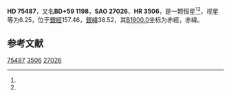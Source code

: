 {{Starbox begin
| name = HD 75487
}}
{{Starbox observe
| epoch = [[J2000.0|J2000.0]]
| constell = {{星座名待查}}<ref name=SIMBAD>{{cite web
 | url=http://simbad.u-strasbg.fr/simbad/sim-id?Ident=HR+3506
 | title =Pulsating variable Star
 | publisher=Centre de Données astronomiques de Strasbourg
 | work=SIMBAD
 | accessdate=2012-07-13}}</ref><ref name=DATA>{{cite web
 | url=http://vizier.u-strasbg.fr/viz-bin/VizieR-5?-out.add=.&-source=5050&-corr=PK=HR&-out.max=9999&HR=3506
 | title=VizieR Detailed Page
 | accessdate=2012-07-13
 | archive-date=2016-03-05
 | archive-url=https://web.archive.org/web/20160305193723/http://vizier.u-strasbg.fr/viz-bin/VizieR-5?-out.add=.&-source=5050&-corr=PK=HR&-out.max=9999&HR=3506
 | dead-url=no
 }}</ref>
| 星官 = 
| ra = {{RA|8|53|5.9}}<ref name=SIMBAD /><ref name=DATA />
| dec = {{DEC|+59|3|22}}<ref name=SIMBAD /><ref name=DATA />
| appmag_v = 6.25<ref name=SIMBAD /><ref name=DATA />
}}
{{Starbox character
| class = F5IV-V<ref name=SIMBAD /><ref name=DATA />
| b-v = <ref name=SIMBAD /><ref name=DATA />
| u-b = <ref name=SIMBAD /><ref name=DATA />
| r-i = <ref name=SIMBAD /><ref name=DATA />
| variable = 
}}
{{Starbox astrometry
| radial_v = 
| prop_mo_ra = 9
| parallax = 
| p_error = 
}}
{{Starbox catalog
| names =BD+59 1198，[[SAO星表|SAO]] 27026，[[HD星表|HD]] 75487，[[HR星表|HR]] 3506}}
{{Starbox reference |Simbad=HR+3506}}
{{Starbox end}}

'''HD 75487'''，又名'''BD+59 1198'''，'''SAO 27026'''、'''HR 3506'''，是一颗恒星<ref name=SIMBAD /><ref name=DATA />，视星等为6.25，位于[[銀道座標系|銀經]]157.46，[[銀道座標系|銀緯]]38.52，其[[B1900.0|B1900.0]]坐标为赤經{{RA|8|45|12.2}}，赤緯{{DEC|+59|38.52|51}}。

== 参考文献 ==
{{reflist}}
{{大熊座}}
{{star-stub}}

[[Category:HD和HDE天體|75487]]
[[Category:HR天體|3506]]
[[Category:SAO天體|27026]]